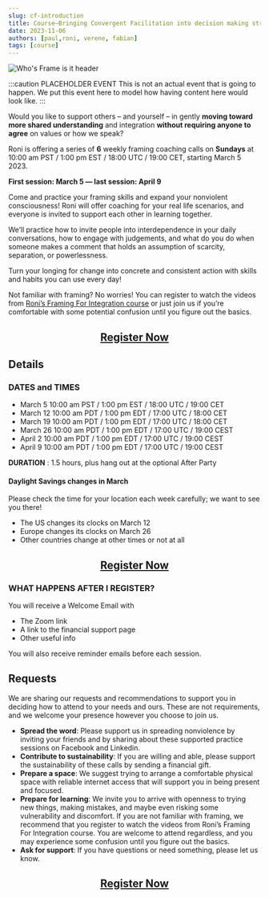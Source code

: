 ```yaml
---
slug: cf-introduction
title: Course—Bringing Convergent Facilitation into decision making structures near you
date: 2023-11-06
authors: [paul,roni, verene, fabian]
tags: [course]
---
```



![Who's Frame is it header](whos-frame-is-it-header-image.png)

:::caution PLACEHOLDER EVENT
This is not an actual event that is going to happen. We put this event here to model how having content here would look like. 
:::

Would you like to support others – and yourself – in gently **moving toward more shared understanding** and integration **without requiring anyone to agree** on values or how we speak?

Roni is offering a series of **6** weekly framing coaching calls on **Sundays** at 10:00 am PST / 1:00 pm EST / 18:00 UTC / 19:00 CET, starting March 5 2023.

**First session: March 5 — last session: April 9**

<!--truncate-->

Come and practice your framing skills and expand your nonviolent consciousness!  Roni will offer coaching for your real life scenarios, and everyone is invited to support each other in learning together.


We’ll practice how to invite people into interdependence in your daily conversations, how to engage with judgements, and what do you do when someone makes a comment that holds an assumption of scarcity, separation, or powerlessness.


Turn your longing for change into concrete and consistent action with skills and habits you can use every day!


Not familiar with framing? No worries! You can register to watch the videos from [Roni’s Framing For Integration course](https://convergentfacilitation.org/fi?source=wfi) or just join us if you’re comfortable with some potential confusion until you figure out the basics.

<center> <h2> <a href="https://sites.google.com/view/whose-frame-is-it/registration">Register Now</a> </h2></center>

## Details

### DATES and TIMES


- March 5	   10:00 am PST / 1:00 pm EST / 18:00 UTC / 19:00 CET
- March 12	   10:00 am PDT / 1:00 pm EDT / 17:00 UTC / 18:00 CET
- March 19	   10:00 am PDT / 1:00 pm EDT / 17:00 UTC / 18:00 CET
- March 26	   10:00 am PDT / 1:00 pm EDT / 17:00 UTC / 19:00 CEST
- April 2	           10:00 am PDT / 1:00 pm EDT / 17:00 UTC / 19:00 CEST
- April 9	           10:00 am PDT / 1:00 pm EDT / 17:00 UTC / 19:00 CEST


**DURATION**  : 1.5 hours, plus hang out at the optional After Party



#### Daylight Savings changes in March

Please check the time for your location each week carefully; we want to see you there!

- The US changes its clocks on March 12
- Europe changes its clocks on March 26
- Other countries change at other times or not at all

<center> <h2> <a href="https://sites.google.com/view/whose-frame-is-it/registration">Register Now</a> </h2></center>


### WHAT HAPPENS AFTER I REGISTER?

You will receive a Welcome Email with

- The Zoom link
- A link to the financial support page
- Other useful info

You will also receive reminder emails before each session.

## Requests

We are sharing our requests and recommendations to support you in deciding how to attend to your needs and ours. These are not requirements, and we welcome your presence however you choose to join us.

- **Spread the word**: Please support us in spreading nonviolence by inviting your friends and by sharing about these supported practice sessions on Facebook and Linkedin.
- **Contribute to sustainability**: If you are willing and able, please support the sustainability of these calls by sending a financial gift.
- **Prepare a space**: We suggest trying to arrange a comfortable physical space with reliable internet access that will support you in being present and focused.
- **Prepare for learning**: We invite you to arrive with openness to trying new things, making mistakes, and maybe even risking some vulnerability and discomfort. If you are not familiar with framing, we recommend that you register to watch the videos from Roni’s Framing For Integration course. You are welcome to attend regardless, and you may experience some confusion until you figure out the basics.
- **Ask for support**: If you have questions or need something, please let us know.

<center> <h2> <a href="https://sites.google.com/view/whose-frame-is-it/registration">Register Now</a> </h2></center>
